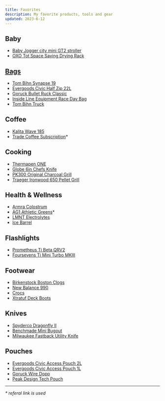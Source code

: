 ```yaml
---
title: Favorites
description: My favorite products, tools and gear
updated: 2023-6-12
---
```


## Baby
- [Baby Jogger city mini GT2 stroller](https://www.babyjogger.com/strollers/shop-all-strollers/all-terrain/city-mini-gt2-stroller/SAP_2153358.html)
- [OXO Tot Space Saving Drying Rack](https://www.oxo.com/space-saving-drying-rack.html)

## [Bags](/favorites/bags)
- [Tom Bihn Synapse 19](https://www.tombihn.com/collections/best-sellers/products/synapse-19)
- [Evergoods Civic Half Zip 22L](https://evergoods.us/collections/civic-half-zip-series/products/civic-half-zip-22l)
- [Goruck Bullet Ruck Classic](https://www.goruck.com/products/bullet-ruck-15l)
- [Inside Line Equipment Race Day Bag](https://ilequipment.com/collections/backpacks/products/race-day-bag)
- [Tom Bihn Truck](https://www.tombihn.com/collections/tote-bags/products/the-truck)

## Coffee
- [Kalita Wave 185](http://kalita.ae/products/waveseries/3658)
- [Trade Coffee Subscription](http://s.trdcfe.me/68Mcc2)*

## Cooking
- [Thermapen ONE](https://www.thermoworks.com/thermapen-one)
- [Globe 6in Chefs Knife](https://www.globalcutleryusa.com/classic-g58)
- [PK300 Original Charcoal Grill](https://www.pkgrills.com/the-all-new-original-pk300-grill-smoker-graphite/)
- [Traeger Ironwood 650 Pellet Grill](https://www.traeger.com/pellet-grills/ironwood/650)

## Health & Wellness
- [Armra Colostrum](https://tryarmra.com/)
- [AG1 Athletic Greens](https://fbuy.io/ag/kxxkqhpn)*
- [LMNT Electrolytes](https://drinklmnt.com/)
- [Ice Barrel](https://icebarrel.com/)

## Flashlights
- [Prometheus Ti Beta QRV2](https://darksucks.com/products/beta-qrv2-titanium)
- [Foursevens Ti Mini Turbo MKIII](https://darksucks.com/products/mini-turbo-mkiii-ti-two-tone)

## Footwear
- [Birkenstock Boston Clogs](https://www.birkenstock.com/us/styles/boston/)
- [New Balance 990](https://www.newbalance.com/990)
- [Crocs](https://www.crocs.com/p/classic-realtree-v2/12132.html)
- [Xtratuf Deck Boots](https://www.xtratuf.com/deck-boots)

## Knives
- [Spyderco Dragonfly II](https://www.spyderco.com/catalog/details/C28BK2/Dragonfly-trade-2-FRN-Black/610)
- [Benchmade Mini Bugout](https://www.benchmade.com/535bk-2-bugout.html)
- [Milwaukee Fastback Utility Knife](https://www.milwaukeetool.com/Products/Hand-Tools/Cutting/Knives-and-Blades/48-22-1500)

## Pouches
- [Evergoods Civic Access Pouch 2L](https://evergoods.us/collections/crossover-gear-in-stock/products/civic-access-pouch-2l)
- [Evergoods Civic Access Pouch 1L](https://evergoods.us/collections/crossover-gear-in-stock/products/civic-access-pouch-1l)
- [Goruck Wire Dopp](https://www.goruck.com/products/wire-dopp)
- [Peak Design Tech Pouch](https://www.peakdesign.com/products/tech-pouch)

---

_* referal link is used_
